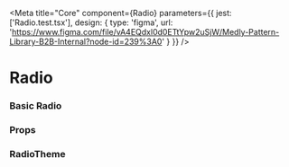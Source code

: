 
<Meta
    title="Core"
    component={Radio}
    parameters={{
        jest: ['Radio.test.tsx'],
        design: {
            type: 'figma',
            url: 'https://www.figma.com/file/vA4EQdxl0d0ETtYpw2uSjW/Medly-Pattern-Library-B2B-Internal?node-id=239%3A0'
        }
    }}
/>

# Radio

### Basic Radio

<Preview withToolbar>
    <Story name="Radio">
        <Radio
            value="female"
            name="gender"
            label="Female"
            disabled={boolean('Disabled', false)}
            fullWidth={boolean('Full Width', false)}
            size={select('Size', sizes, 'S')}
            hasError={boolean('Has Error', false)}
            labelPosition={select('Label Position', labelPositions, 'right')}
        />
    </Story>
</Preview>

### Props

<Props of={Radio} />

### RadioTheme

<Props of={ThemeInterface} />
